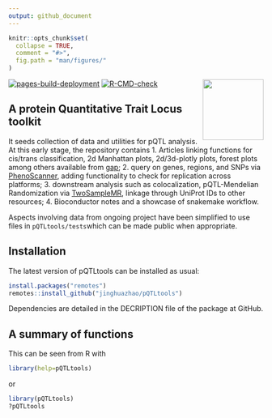 ```yaml
---
output: github_document
---
```


```r
knitr::opts_chunk$set(
  collapse = TRUE,
  comment = "#>",
  fig.path = "man/figures/"
)
```

<img src="man/figures/logo.svg" align="right" alt="" width="120" />

<!-- badges: start -->
[![pages-build-deployment](https://github.com/jinghuazhao/pQTLtools/actions/workflows/pages/pages-build-deployment/badge.svg)](https://github.com/jinghuazhao/pQTLtools/actions/workflows/pages/pages-build-deployment)
[![R-CMD-check](https://github.com/jinghuazhao/pQTLtools/actions/workflows/R-CMD-check.yaml/badge.svg)](https://github.com/jinghuazhao/pQTLtools/actions/workflows/R-CMD-check.yaml)
<!-- badges: end -->

## A protein Quantitative Trait Locus toolkit

It seeds collection of data and utilities for pQTL analysis. At this
early stage, the repository contains 1. Articles linking functions
for cis/trans classification, 2d Manhattan plots, 2d/3d-plotly plots,
forest plots among others available from
[gap](https://github.com/jinghuazhao/R/tree/master/gap);
2. query on genes, regions, and SNPs via [PhenoScanner](http://www.phenoscanner.medschl.cam.ac.uk/), adding
functionality to check for replication across platforms; 3. downstream
analysis such as colocalization, pQTL-Mendelian Randomization via
[TwoSampleMR](https://github.com/MRCIEU/TwoSampleMR), linkage through UniProt IDs to other resources;
4. Bioconductor notes and a showcase of snakemake workflow.

Aspects involving data from ongoing project have been simplified to use
files in `pQTLtools/tests`which can be made public when appropriate.

## Installation

The latest version of pQTLtools can be installed as usual:

```r
install.packages("remotes")
remotes::install_github("jinghuazhao/pQTLtools")
```

Dependencies are detailed in the DECRIPTION file of the package at GitHub.

## A summary of functions

This can be seen from R with

```r
library(help=pQTLtools)
```

or

```r
library(pQTLtools)
?pQTLtools
```
